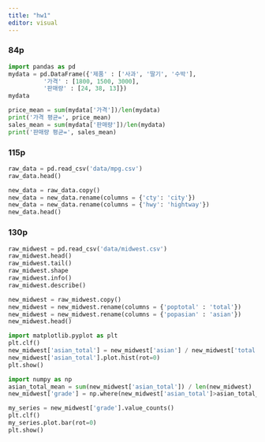 ```yaml
---
title: "hw1"
editor: visual
---
```


### 84p

```python
import pandas as pd
mydata = pd.DataFrame({'제품' : ['사과', '딸기', '수박'],
          '가격' : [1800, 1500, 3000],
          '판매량' : [24, 38, 13]})
mydata
```

```python
price_mean = sum(mydata['가격'])/len(mydata)
print('가격 평균=', price_mean)
sales_mean = sum(mydata['판매량'])/len(mydata)
print('판매량 평균=', sales_mean)
```

### 115p

```python
raw_data = pd.read_csv('data/mpg.csv')
raw_data.head()
```

```python
new_data = raw_data.copy()
new_data = new_data.rename(columns = {'cty': 'city'})
new_data = new_data.rename(columns = {'hwy': 'hightway'})
new_data.head()
```

### 130p

```python
raw_midwest = pd.read_csv('data/midwest.csv')
raw_midwest.head()
raw_midwest.tail()
raw_midwest.shape
raw_midwest.info()
raw_midwest.describe()
```

```python
new_midwest = raw_midwest.copy()
new_midwest = new_midwest.rename(columns = {'poptotal' : 'total'})
new_midwest = new_midwest.rename(columns = {'popasian' : 'asian'})
new_midwest.head()
```

```python
import matplotlib.pyplot as plt
plt.clf()
new_midwest['asian_total'] = new_midwest['asian'] / new_midwest['total'] * 100
new_midwest['asian_total'].plot.hist(rot=0)
plt.show()
```

```python
import numpy as np
asian_total_mean = sum(new_midwest['asian_total']) / len(new_midwest)
new_midwest['grade'] = np.where(new_midwest['asian_total']>asian_total_mean, 'large', 'small')
```

```python
my_series = new_midwest['grade'].value_counts()
plt.clf()
my_series.plot.bar(rot=0)
plt.show()
```
